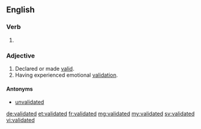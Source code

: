 ==English==

===Verb===
{{head|en}}

# {{en-past of|validate}}

===Adjective===
{{en-adj|-}}

# Declared or made [[valid]].
# Having experienced emotional [[validation]].

====Antonyms====
* [[unvalidated]]

[[de:validated]]
[[et:validated]]
[[fr:validated]]
[[mg:validated]]
[[my:validated]]
[[sv:validated]]
[[vi:validated]]